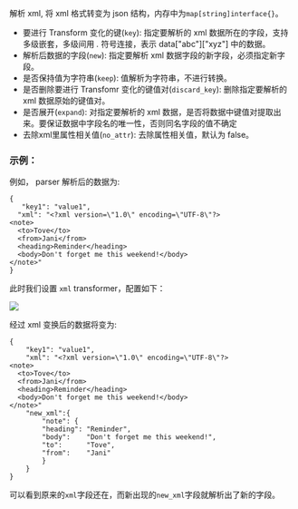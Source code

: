 解析 xml, 将 xml 格式转变为 json 结构，内存中为`map[string]interface{}`。

* 要进行 Transform 变化的键(`key`): 指定要解析的 xml 数据所在的字段，支持多级嵌套，多级间用 *.* 符号连接，表示 data["abc"]["xyz"] 中的数据。
* 解析后数据的字段(`new`): 指定要解析 xml 数据字段的新字段，必须指定新字段。
* 是否保持值为字符串(`keep`): 值解析为字符串，不进行转换。
* 是否删除要进行 Transfomr 变化的键值对(`discard_key`): 删除指定要解析的 xml 数据原始的键值对。
* 是否展开(`expand`): 对指定要解析的 xml 数据，是否将数据中键值对提取出来。要保证数据中字段名的唯一性，否则同名字段的值不确定
* 去除xml里属性相关值(`no_attr`): 去除属性相关值，默认为 false。

### **示例**：

例如， parser 解析后的数据为:

```
{ 
   "key1": "value1", 
  "xml": "<?xml version=\"1.0\" encoding=\"UTF-8\"?>
<note>
  <to>Tove</to>
  <from>Jani</from>
  <heading>Reminder</heading>
  <body>Don't forget me this weekend!</body>
</note>"
}
```

此时我们设置 `xml` transformer，配置如下：

![](https://dn-odum9helk.qbox.me/FrcavUT6_ayhWRFDKWz28KFkPAyI)

经过 xml 变换后的数据将变为:

```
{
	"key1": "value1",
	"xml": "<?xml version=\"1.0\" encoding=\"UTF-8\"?>
<note>
  <to>Tove</to>
  <from>Jani</from>
  <heading>Reminder</heading>
  <body>Don't forget me this weekend!</body>
</note>"
	"new_xml":{
	    "note": {
	    "heading": "Reminder",
	    "body":    "Don't forget me this weekend!",
	    "to":      "Tove",
	    "from":    "Jani"
	    }
	}
}
```

可以看到原来的`xml`字段还在，而新出现的`new_xml`字段就解析出了新的字段。